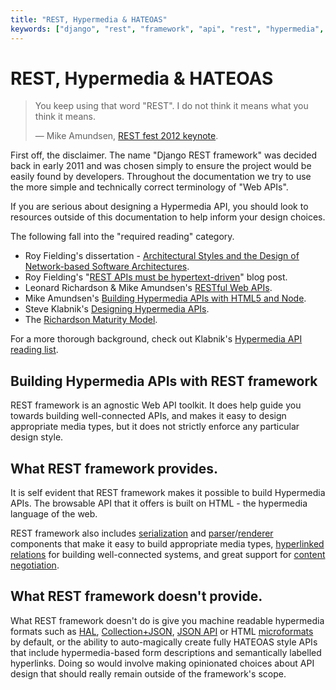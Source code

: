 ```yaml
---
title: "REST, Hypermedia & HATEOAS"
keywords: ["django", "rest", "framework", "api", "rest", "hypermedia", "hateoas"]
---
```


# REST, Hypermedia & HATEOAS

> You keep using that word "REST". I do not think it means what you think it means.
>
> &mdash; Mike Amundsen, [REST fest 2012 keynote][cite].

First off, the disclaimer.  The name "Django REST framework" was decided back in early 2011 and was chosen simply to ensure the project would be easily found by developers. Throughout the documentation we try to use the more simple and technically correct terminology of "Web APIs".

If you are serious about designing a Hypermedia API, you should look to resources outside of this documentation to help inform your design choices.

The following fall into the "required reading" category.

* Roy Fielding's dissertation - [Architectural Styles and
the Design of Network-based Software Architectures][dissertation].
* Roy Fielding's "[REST APIs must be hypertext-driven][hypertext-driven]" blog post.
* Leonard Richardson & Mike Amundsen's [RESTful Web APIs][restful-web-apis].
* Mike Amundsen's [Building Hypermedia APIs with HTML5 and Node][building-hypermedia-apis].
* Steve Klabnik's [Designing Hypermedia APIs][designing-hypermedia-apis].
* The [Richardson Maturity Model][maturitymodel].

For a more thorough background, check out Klabnik's [Hypermedia API reading list][readinglist].

## Building Hypermedia APIs with REST framework

REST framework is an agnostic Web API toolkit.  It does help guide you towards building well-connected APIs, and makes it easy to design appropriate media types, but it does not strictly enforce any particular design style.

## What REST framework provides.

It is self evident that REST framework makes it possible to build Hypermedia APIs.  The browsable API that it offers is built on HTML - the hypermedia language of the web.

REST framework also includes [serialization] and [parser]/[renderer] components that make it easy to build appropriate media types, [hyperlinked relations][fields] for building well-connected systems, and great support for [content negotiation][conneg].

## What REST framework doesn't provide.

What REST framework doesn't do is give you machine readable hypermedia formats such as [HAL][hal], [Collection+JSON][collection], [JSON API][json-api] or HTML [microformats] by default, or the ability to auto-magically create fully HATEOAS style APIs that include hypermedia-based form descriptions and semantically labelled hyperlinks. Doing so would involve making opinionated choices about API design that should really remain outside of the framework's scope.

[cite]: https://vimeo.com/channels/restfest/49503453
[dissertation]: https://www.ics.uci.edu/~fielding/pubs/dissertation/top.htm
[hypertext-driven]: https://roy.gbiv.com/untangled/2008/rest-apis-must-be-hypertext-driven
[restful-web-apis]: http://restfulwebapis.org/
[building-hypermedia-apis]: https://www.amazon.com/Building-Hypermedia-APIs-HTML5-Node/dp/1449306578
[designing-hypermedia-apis]: http://designinghypermediaapis.com/
[readinglist]: http://blog.steveklabnik.com/posts/2012-02-27-hypermedia-api-reading-list
[maturitymodel]: https://martinfowler.com/articles/richardsonMaturityModel.html
[hal]: http://stateless.co/hal_specification.html
[collection]: http://www.amundsen.com/media-types/collection/
[json-api]: http://jsonapi.org/
[microformats]: http://microformats.org/wiki/Main_Page
[serialization]: ../api-guide/serializers.md
[parser]: ../api-guide/parsers.md
[renderer]: ../api-guide/renderers.md
[fields]: ../api-guide/fields.md
[conneg]: ../api-guide/content-negotiation.md
